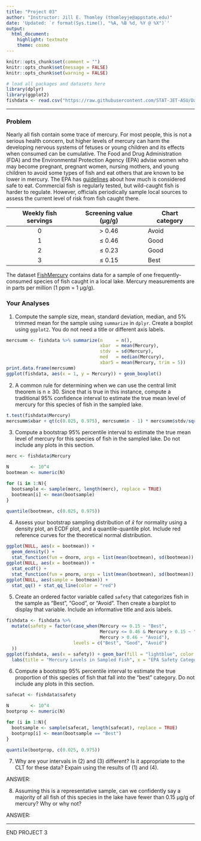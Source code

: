 ```yaml
---
title: "Project 03"
author: "Instructor: Jill E. Thomley (thomleyje@appstate.edu)"
date: 'Updated: `r format(Sys.time(), "%A, %B %d, %Y @ %X")`'
output: 
  html_document: 
    highlight: textmate
    theme: cosmo
---
```


```r
knitr::opts_chunk$set(comment = "")
knitr::opts_chunk$set(message = FALSE)
knitr::opts_chunk$set(warning = FALSE)
```

```r
# load all packages and datasets here
library(dplyr)
library(ggplot2)
fishdata <- read.csv("https://raw.githubusercontent.com/STAT-JET-ASU/Datasets/master/Chihara/FishMercury.csv")
```

<hr>

### Problem

Nearly all fish contain some trace of mercury. For most people, this is not a serious health concern, but higher levels of mercury can harm the developing nervous systems of fetuses or young children and its effects when consumed can be cumulative. The Food and Drug Administration (FDA) and the Environmental Protection Agency (EPA) advise women who may become pregnant, pregnant women, nursing mothers, and young children to avoid some types of fish and eat others that are known to be lower in mercury. The EPA has [guidelines](https://www.epa.gov/fish-tech/epa-fda-fish-advice-technical-information) about how much is considered safe to eat. Commercial fish is regularly tested, but wild-caught fish is harder to regulate. However, officials periodically sample local sources to assess the current level of risk from fish caught there.

Weekly fish servings | Screening value (µg/g)	| Chart category
:-------------------:|:----------------------:|---------------
0	                   | > 0.46	                | Avoid
1	                   | ≤ 0.46	                | Good
2	                   | ≤ 0.23                 | Good
3	                   | ≤ 0.15	                | Best

The dataset [FishMercury](https://raw.githubusercontent.com/STAT-JET-ASU/Datasets/master/Chihara/FishMercury.csv) contains data for a sample of one frequently-consumed species of fish caught in a local lake. Mercury measurements are in parts per million (1 ppm = 1 µg/g).


### Your Analyses

1) Compute the sample size, mean, standard deviation, median, and 5% trimmed mean for the sample using `summarize` in `dplyr`. Create a boxplot using `ggplot2`. You do not need a title or different axis labels.

```r
mercsumm <- fishdata %>% summarize(n     = n(),
                                   xbar  = mean(Mercury),
                                   stdv  = sd(Mercury),
                                   med   = median(Mercury),
                                   xbar5 = mean(Mercury, trim = 5))
print.data.frame(mercsumm)
ggplot(fishdata, aes(x = 1, y = Mercury)) + geom_boxplot()
```


2) A common rule for determining when we can use the central limit theorem is n ≥ 30. Since that is true in this instance, compute a traditional 95% confidence interval to estimate the true mean level of mercury for this species of fish in the sampled lake. 

```r
t.test(fishdata$Mercury)
mercsumm$xbar + qt(c(0.025, 0.975), mercsumm$n - 1) * mercsumm$stdv/sqrt(mercsumm$n) 
```


3) Compute a bootstrap 95% percentile interval to estimate the true mean level of mercury for this species of fish in the sampled lake. Do not include any plots in this section.

```r
merc <- fishdata$Mercury

N        <- 10^4
bootmean <- numeric(N)

for (i in 1:N){
  bootsample <- sample(merc, length(merc), replace = TRUE)
  bootmean[i] <- mean(bootsample)
}

quantile(bootmean, c(0.025, 0.975))
```


4) Assess your bootstrap sampling distribution of $\bar{x}$ for normality using a density plot, an ECDF plot, and a quantile-quantile plot. Include red reference curves for the theoretical normal distribution.

```r
ggplot(NULL, aes(x = bootmean)) + 
  geom_density() +
  stat_function(fun = dnorm, args = list(mean(bootmean), sd(bootmean)), color = "red")
ggplot(NULL, aes(x = bootmean)) + 
  stat_ecdf() +
  stat_function(fun = pnorm, args = list(mean(bootmean), sd(bootmean)), color = "red")
ggplot(NULL, aes(sample = bootmean)) + 
  stat_qq() + stat_qq_line(color = "red")
```

5) Create an ordered factor variable called `safety` that categorizes fish in the sample as "Best", "Good", or "Avoid". Then create a barplot to display that variable. Include an informative title and axis labels.

```r
fishdata <- fishdata %>% 
  mutate(safety = factor(case_when(Mercury <= 0.15 ~ "Best",
                                   Mercury <= 0.46 & Mercury > 0.15 ~ "Good",
                                   Mercury > 0.46 ~ "Avoid"),
                         levels = c("Best", "Good", "Avoid")
  ))
ggplot(fishdata, aes(x = safety)) + geom_bar(fill = "lightblue", color = "gray") +
  labs(title = "Mercury Levels in Sampled Fish", x = "EPA Safety Category", y = "Number of Fish")
```


6) Compute a bootstrap 95% percentile interval to estimate the true proportion of this species of fish that fall into the "best" category. Do not include any plots in this section.

```r
safecat <- fishdata$safety

N        <- 10^4
bootprop <- numeric(N)

for (i in 1:N){
  bootsample <- sample(safecat, length(safecat), replace = TRUE)
  bootprop[i] <- mean(bootsample == "Best")
}

quantile(bootprop, c(0.025, 0.975))
```


7) Why are your intervals in (2) and (3) different? Is it appropriate to the CLT for these data? Expain using the results of (1) and (4). 

ANSWER:


8) Assuming this is a representative sample, can we confidently say a majority of all fish of this species in the lake have fewer than 0.15 µg/g of mercury? Why or why not?

ANSWER: 

<hr>

END PROJECT 3